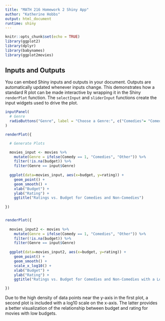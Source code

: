 ```yaml
---
title: "MATH 216 Homework 2 Shiny App"
author: "Katherine Hobbs"
output: html_document
runtime: shiny
---
```


```r
knitr::opts_chunk$set(echo = TRUE)
library(ggplot2)
library(dplyr)
library(babynames)
library(ggplot2movies)
```


## Inputs and Outputs

You can embed Shiny inputs and outputs in your document. Outputs are automatically updated whenever inputs change.  This demonstrates how a standard R plot can be made interactive by wrapping it in the Shiny `renderPlot` function. The `selectInput` and `sliderInput` functions create the input widgets used to drive the plot.

```r

inputPanel(
  # Genre
  radioButtons("Genre", label = "Choose a Genre:", c("Comedies"= "Comedies", "Other" = "Other"))
)

renderPlot({

  # Generate Plots

  movies_input <- movies %>% 
    mutate(Genre = ifelse(Comedy == 1, "Comedies", "Other")) %>% 
    filter(!is.na(budget)) %>% 
    filter(Genre == input$Genre)
  
  ggplot(data=movies_input, aes(x=budget, y=rating)) + 
    geom_point() +
    geom_smooth() +
    xlab("Budget") +
    ylab("Rating") +
    ggtitle("Ratings vs. Budget for Comedies and Non-Comedies")
  
})


renderPlot({
  
  movies_input2 <- movies %>% 
    mutate(Genre = ifelse(Comedy == 1, "Comedies", "Other")) %>% 
    filter(!is.na(budget)) %>% 
    filter(Genre == input$Genre)
  
  ggplot(data=movies_input2, aes(x=budget, y=rating)) + 
    geom_point() +
    geom_smooth() +
    scale_x_log10() +
    xlab("Budget") +
    ylab("Rating") +
    ggtitle("Ratings vs. Budget for Comedies and Non-Comedies with a Log10 Scale")

})


```
Due to the high density of data points near the y-axis in the first plot, a second plot is included with a log10 scale on the x-axis. The latter provides a better visualization of the relationship between budget and rating for movies with low budgets. 

